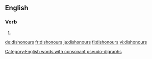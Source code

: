==English==

===Verb===
{{head|en}}

# {{en-third-person singular of|dishonour}}

[[Category:English words with consonant pseudo-digraphs]]

[[de:dishonours]]
[[fr:dishonours]]
[[ja:dishonours]]
[[fi:dishonours]]
[[vi:dishonours]]